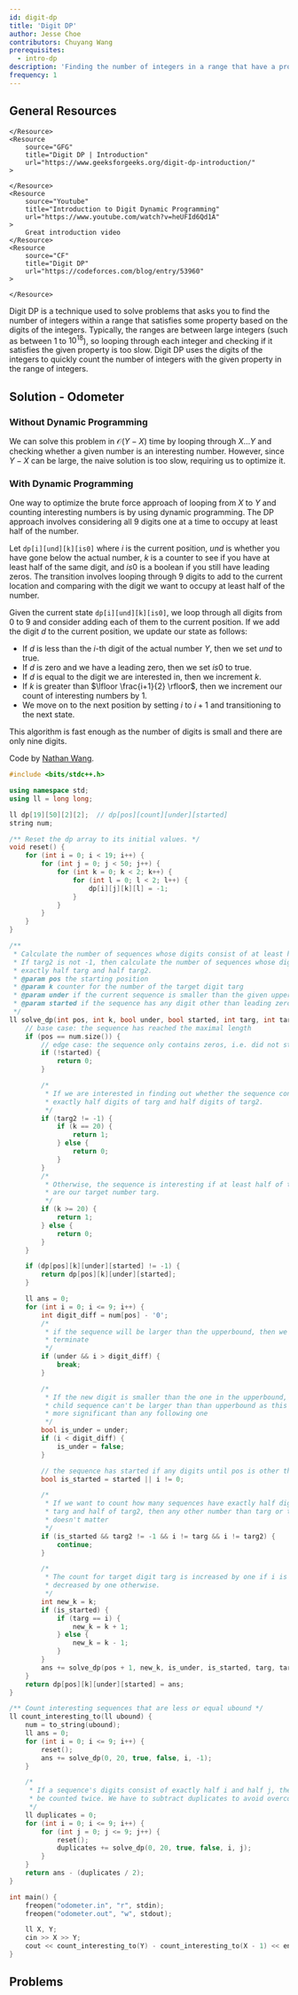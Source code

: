 ```yaml
---
id: digit-dp
title: 'Digit DP'
author: Jesse Choe
contributors: Chuyang Wang
prerequisites:
  - intro-dp
description: 'Finding the number of integers in a range that have a property.'
frequency: 1
---
```


<FocusProblem problem='focus' />

## General Resources

<Resources>
	<Resource
		source='AR'
		title='Dynamic Programming for Computing Contests'
		url='https://dp-book.com/Dynamic_Programming.pdf'
	>

	</Resource>
	<Resource
		source="GFG"
		title="Digit DP | Introduction"
		url="https://www.geeksforgeeks.org/digit-dp-introduction/"
	>

	</Resource>
	<Resource
		source="Youtube"
		title="Introduction to Digit Dynamic Programming"
		url="https://www.youtube.com/watch?v=heUFId6Qd1A"
	>
		Great introduction video
	</Resource>
	<Resource
		source="CF"
		title="Digit DP"
		url="https://codeforces.com/blog/entry/53960"
	>

	</Resource>
</Resources>

Digit DP is a technique used to solve problems that asks you to find the number
of integers within a range that satisfies some property based on the digits of
the integers. Typically, the ranges are between large integers (such as between
$1$ to $10^{18}$), so looping through each integer and checking if it satisfies
the given property is too slow. Digit DP uses the digits of the integers to
quickly count the number of integers with the given property in the range of
integers.

## Solution - Odometer

### Without Dynamic Programming

We can solve this problem in $\mathcal{O}(Y - X)$ time by looping through $X
\ldots Y$ and checking whether a given number is an interesting number. However,
since $Y - X$ can be large, the naive solution is too slow, requiring us to
optimize it.

### With Dynamic Programming

One way to optimize the brute force approach of looping from $X$ to $Y$ and
counting interesting numbers is by using dynamic programming. The DP approach
involves considering all 9 digits one at a time to occupy at least half of the
number.

Let $\texttt{dp[i][und][k][is0]}$ where $i$ is the current position, $und$ is
whether you have gone below the actual number, $k$ is a counter to see if you
have at least half of the same digit, and $is0$ is a boolean if you still have
leading zeros. The transition involves looping through 9 digits to add to the
current location and comparing with the digit we want to occupy at least half of
the number.

Given the current state $\texttt{dp[i][und][k][is0]}$, we loop through all
digits from 0 to 9 and consider adding each of them to the current position. If
we add the digit $d$ to the current position, we update our state as follows:

* If $d$ is less than the $i$-th digit of the actual number $Y$, then we set
  $und$ to true.
* If $d$ is zero and we have a leading zero, then we set $is0$ to true.
* If $d$ is equal to the digit we are interested in, then we increment $k$.
* If $k$ is greater than $\lfloor \frac{i+1}{2} \rfloor$, then we increment our
  count of interesting numbers by 1.
* We move on to the next position by setting $i$ to $i+1$ and transitioning to
  the next state.

This algorithm is fast enough as the number of digits is small and there are
only nine digits.

<LanguageSection>
<CPPSection>

Code by
[Nathan Wang](https://github.com/thecodingwizard/competitive-programming/blob/master/USACO/2014open/silver/odometer.cpp).

```cpp
#include <bits/stdc++.h>

using namespace std;
using ll = long long;

ll dp[19][50][2][2];  // dp[pos][count][under][started]
string num;

/** Reset the dp array to its initial values. */
void reset() {
	for (int i = 0; i < 19; i++) {
		for (int j = 0; j < 50; j++) {
			for (int k = 0; k < 2; k++) {
				for (int l = 0; l < 2; l++) {
					dp[i][j][k][l] = -1;
				}
			}
		}
	}
}

/**
 * Calculate the number of sequences whose digits consist of at least half targ.
 * If targ2 is not -1, then calculate the number of sequences whose digits are
 * exactly half targ and half targ2. 
 * @param pos the starting position
 * @param k counter for the number of the target digit targ
 * @param under if the current sequence is smaller than the given upperbound
 * @param started if the sequence has any digit other than leading zeros 
 */
ll solve_dp(int pos, int k, bool under, bool started, int targ, int targ2) {
	// base case: the sequence has reached the maximal length
	if (pos == num.size()) {
		// edge case: the sequence only contains zeros, i.e. did not start
		if (!started) {
			return 0;
		}

		/*
		 * If we are interested in finding out whether the sequence contains
		 * exactly half digits of targ and half digits of targ2.
		 */
		if (targ2 != -1) {
			if (k == 20) {
				return 1;
			} else {
				return 0;
			}
		}
		/*
		 * Otherwise, the sequence is interesting if at least half of the digits
		 * are our target number targ.
		 */
		if (k >= 20) {
			return 1;
		} else {
			return 0;
		}
	}

	if (dp[pos][k][under][started] != -1) {
		return dp[pos][k][under][started];
	}

	ll ans = 0;
	for (int i = 0; i <= 9; i++) {
		int digit_diff = num[pos] - '0';
		/*
		 * if the sequence will be larger than the upperbound, then we can
		 * terminate
		 */
		if (under && i > digit_diff) {
			break;
		}

		/*
		 * If the new digit is smaller than the one in the upperbound, then any
		 * child sequence can't be larger than than upperbound as this digit is
		 * more significant than any following one
		 */
		bool is_under = under;
		if (i < digit_diff) {
			is_under = false;
		}

		// the sequence has started if any digits until pos is other than 0
		bool is_started = started || i != 0;

		/*
		 * If we want to count how many sequences have exactly half digits of
		 * targ and half of targ2, then any other number than targ or targ2
		 * doesn't matter
		 */
		if (is_started && targ2 != -1 && i != targ && i != targ2) {
			continue;
		}

		/*
		 * The count for target digit targ is increased by one if i is targ, or
		 * decreased by one otherwise.
		 */
		int new_k = k;
		if (is_started) {
			if (targ == i) {
				new_k = k + 1;
			} else {
				new_k = k - 1;
			}
		}
		ans += solve_dp(pos + 1, new_k, is_under, is_started, targ, targ2);
	}
	return dp[pos][k][under][started] = ans;
}

/** Count interesting sequences that are less or equal ubound */
ll count_interesting_to(ll ubound) {
	num = to_string(ubound);
	ll ans = 0;
	for (int i = 0; i <= 9; i++) {
		reset();
		ans += solve_dp(0, 20, true, false, i, -1);
	}

	/*
	 * If a sequence's digits consist of exactly half i and half j, then it will
	 * be counted twice. We have to subtract duplicates to avoid overcount. 
	 */
	ll duplicates = 0;
	for (int i = 0; i <= 9; i++) {
		for (int j = 0; j <= 9; j++) {
			reset();
			duplicates += solve_dp(0, 20, true, false, i, j);
		}
	}
	return ans - (duplicates / 2);
}

int main() {
    freopen("odometer.in", "r", stdin);
    freopen("odometer.out", "w", stdout);

	ll X, Y;
	cin >> X >> Y;
	cout << count_interesting_to(Y) - count_interesting_to(X - 1) << endl;
}
```
</CPPSection>

</LanguageSection>

## Problems

<Problems problems="problems" />
